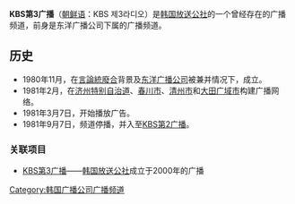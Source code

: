 {{expand|time=2015-03-10T11:28:25+00:00}}
{{unreferenced|time=2015-03-10T11:28:25+00:00}}
'''KBS第3广播'''（[[朝鲜语|朝鲜语]]：KBS 제3라디오）是[[韩国放送公社|韩国放送公社]]的一个曾经存在的广播频道，前身是东洋广播公司下属的广播频道。

==历史==
*1980年11月，在[[言論統廢合|言論統廢合]]背景及[[东洋广播公司|东洋广播公司]]被兼并情况下，成立。
*1981年2月，在[[济州特别自治道|济州特别自治道]]、[[春川市|春川市]]、[[清州市|清州市]]和[[大田广域市|大田广域市]]构建广播网络。
*1981年3月7日，开始播放广告。
*1981年9月7日，频道停播，并入至[[KBS第2广播|KBS第2广播]]。

===关联项目===
*[[KBS第3广播|KBS第3广播]]——[[韩国放送公社|韩国放送公社]]成立于2000年的广播

{{KBS}}
[[Category:韩国广播公司广播频道|Category:韩国广播公司广播频道]]